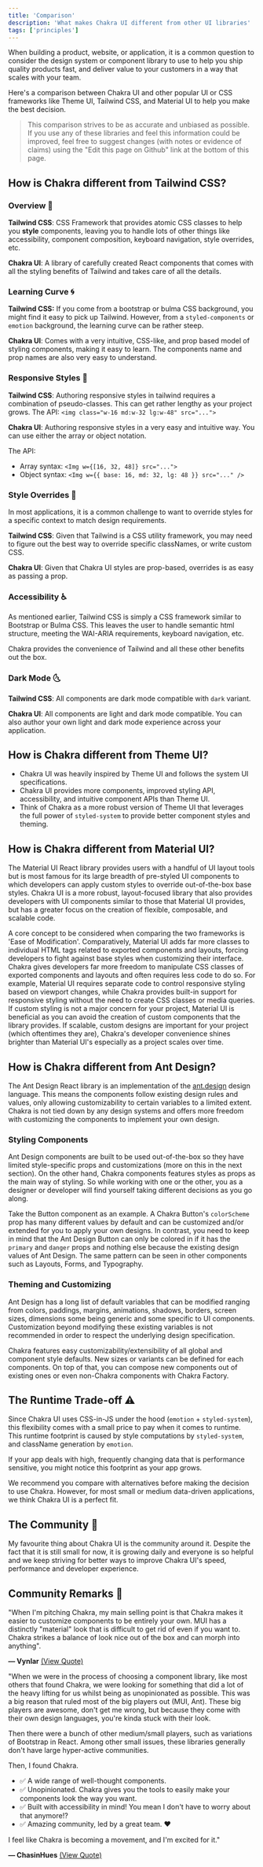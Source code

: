 ```yaml
---
title: 'Comparison'
description: 'What makes Chakra UI different from other UI libraries'
tags: ['principles']
---
```


When building a product, website, or application, it is a common question to
consider the design system or component library to use to help you ship quality
products fast, and deliver value to your customers in a way that scales with
your team.

Here's a comparison between Chakra UI and other popular UI or CSS frameworks
like Theme UI, Tailwind CSS, and Material UI to help you make the best decision.

> This comparison strives to be as accurate and unbiased as possible. If you use
> any of these libraries and feel this information could be improved, feel free
> to suggest changes (with notes or evidence of claims) using the "Edit this
> page on Github" link at the bottom of this page.

## How is Chakra different from Tailwind CSS?

### Overview 🚩

**Tailwind CSS**: CSS Framework that provides atomic CSS classes to help you
**style** components, leaving you to handle lots of other things like
accessibility, component composition, keyboard navigation, style overrides, etc.

**Chakra UI**: A library of carefully created React components that comes with
all the styling benefits of Tailwind and takes care of all the details.

### Learning Curve 🌀

**Tailwind CSS:** If you come from a bootstrap or bulma CSS background, you
might find it easy to pick up Tailwind. However, from a `styled-components` or
`emotion` background, the learning curve can be rather steep.

**Chakra UI**: Comes with a very intuitive, CSS-like, and prop based model of
styling components, making it easy to learn. The components name and prop names
are also very easy to understand.

### Responsive Styles 📱

**Tailwind CSS**: Authoring responsive styles in tailwind requires a combination
of pseudo-classes. This can get rather lengthy as your project grows. The API:
`<img class="w-16 md:w-32 lg:w-48" src="...">`

**Chakra UI**: Authoring responsive styles in a very easy and intuitive way. You
can use either the array or object notation.

The API:

- Array syntax: `<Img w={[16, 32, 48]} src="...">`
- Object syntax: `<Img w={{ base: 16, md: 32, lg: 48 }} src="..." />`

### Style Overrides 💫

In most applications, it is a common challenge to want to override styles for a
specific context to match design requirements.

**Tailwind CSS**: Given that Tailwind is a CSS utility framework, you may need
to figure out the best way to override specific classNames, or write custom CSS.

**Chakra UI**: Given that Chakra UI styles are prop-based, overrides is as easy
as passing a prop.

### Accessibility ♿️

As mentioned earlier, Tailwind CSS is simply a CSS framework similar to
Bootstrap or Bulma CSS. This leaves the user to handle semantic html structure,
meeting the WAI-ARIA requirements, keyboard navigation, etc.

Chakra provides the convenience of Tailwind and all these other benefits out the
box.

### Dark Mode 🌜

**Tailwind CSS**: All components are dark mode compatible with `dark` variant.

**Chakra UI**: All components are light and dark mode compatible. You can also
author your own light and dark mode experience across your application.

## How is Chakra different from Theme UI?

- Chakra UI was heavily inspired by Theme UI and follows the system UI
  specifications.
- Chakra UI provides more components, improved styling API, accessibility, and
  intuitive component APIs than Theme UI.
- Think of Chakra as a more robust version of Theme UI that leverages the full
  power of `styled-system` to provide better component styles and theming.

## How is Chakra different from Material UI?

The Material UI React library provides users with a handful of UI layout tools
but is most famous for its large breadth of pre-styled UI components to which
developers can apply custom styles to override out-of-the-box base styles.
Chakra UI is a more robust, layout-focused library that also provides developers
with UI components similar to those that Material UI provides, but has a greater
focus on the creation of flexible, composable, and scalable code.

A core concept to be considered when comparing the two frameworks is 'Ease of
Modification'. Comparatively, Material UI adds far more classes to individual
HTML tags related to exported components and layouts, forcing developers to
fight against base styles when customizing their interface. Chakra gives
developers far more freedom to manipulate CSS classes of exported components and
layouts and often requires less code to do so. For example, Material UI requires
separate code to control responsive styling based on viewport changes, while
Chakra provides built-in support for responsive styling without the need to
create CSS classes or media queries. If custom styling is not a major concern
for your project, Material UI is beneficial as you can avoid the creation of
custom components that the library provides. If scalable, custom designs are
important for your project (which oftentimes they are), Chakra's developer
convenience shines brighter than Material UI's especially as a project scales
over time.

## How is Chakra different from Ant Design?

The Ant Design React library is an implementation of the
[ant.design](https://ant.design/) design language. This means the components
follow existing design rules and values, only allowing customizability to
certain variables to a limited extent. Chakra is not tied down by any design
systems and offers more freedom with customizing the components to implement
your own design.

### Styling Components

Ant Design components are built to be used out-of-the-box so they have limited
style-specific props and customizations (more on this in the next section). On
the other hand, Chakra components features styles as props as the main way of
styling. So while working with one or the other, you as a designer or developer
will find yourself taking different decisions as you go along.

Take the Button component as an example. A Chakra Button's `colorScheme` prop
has many different values by default and can be customized and/or extended for
you to apply your own designs. In contrast, you need to keep in mind that the
Ant Design Button can only be colored in if it has the `primary` and `danger`
props and nothing else because the existing design values of Ant Design. The
same pattern can be seen in other components such as Layouts, Forms, and
Typography.

### Theming and Customizing

Ant Design has a long list of default variables that can be modified ranging
from colors, paddings, margins, animations, shadows, borders, screen sizes,
dimensions some being generic and some specific to UI components. Customization
beyond modifying these existing variables is not recommended in order to respect
the underlying design specification.

Chakra features easy customizability/extensibility of all global and component
style defaults. New sizes or variants can be defined for each components. On top
of that, you can compose new components out of existing ones or even non-Chakra
components with Chakra Factory.

## The Runtime Trade-off ⚠️

Since Chakra UI uses CSS-in-JS under the hood (`emotion` + `styled-system`),
this flexibility comes with a small price to pay when it comes to runtime. This
runtime footprint is caused by style computations by `styled-system`, and
className generation by `emotion`.

If your app deals with high, frequently changing data that is performance
sensitive, you might notice this footprint as your app grows.

We recommend you compare with alternatives before making the decision to use
Chakra. However, for most small or medium data-driven applications, we think
Chakra UI is a perfect fit.

## The Community 💖

My favourite thing about Chakra UI is the community around it. Despite the fact
that it is still small for now, it is growing daily and everyone is so helpful
and we keep striving for better ways to improve Chakra UI's speed, performance
and developer experience.

## Community Remarks 💬

"When I'm pitching Chakra, my main selling point is that Chakra makes it easier
to customize components to be entirely your own. MUI has a distinctly "material"
look that is difficult to get rid of even if you want to. Chakra strikes a
balance of look nice out of the box and can morph into anything".

**— Vynlar**
[(View Quote)](https://github.com/chakra-ui/chakra-ui/issues/1421#issuecomment-664423035)

"When we were in the process of choosing a component library, like most others
that found Chakra, we were looking for something that did a lot of the heavy
lifting for us whilst being as unopinionated as possible. This was a big reason
that ruled most of the big players out (MUI, Ant). These big players are
awesome, don't get me wrong, but because they come with their own design
languages, you're kinda stuck with their look.

Then there were a bunch of other medium/small players, such as variations of
Bootstrap in React. Among other small issues, these libraries generally don't
have large hyper-active communities.

Then, I found Chakra.

- ✅ A wide range of well-thought components.
- ✅ Unopinionated. Chakra gives you the tools to easily make your components
  look the way you want.
- ✅ Built with accessibility in mind! You mean I don't have to worry about that
  anymore!?
- ✅ Amazing community, led by a great team. ❤️

I feel like Chakra is becoming a movement, and I'm excited for it."

**— ChasinHues**
[(View Quote)](https://github.com/chakra-ui/chakra-ui/issues/1421#issuecomment-692369895)

